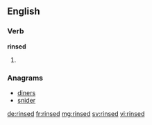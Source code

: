 ==English==

===Verb===
'''rinsed'''

# {{en-past of|rinse}}

===Anagrams===
* [[diners#English|diners]]
* [[snider#English|snider]]

[[de:rinsed]]
[[fr:rinsed]]
[[mg:rinsed]]
[[sv:rinsed]]
[[vi:rinsed]]